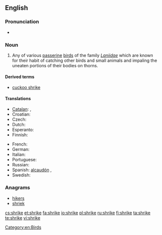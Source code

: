 ==English==

===Pronunciation===
* {{rhymes|aɪk}}

===Noun===
{{wikipedia}}
{{en-noun}}

# Any of various [[passerine]] [[bird]]s of the family ''[[Laniidae]]'' which are known for their habit of catching other birds and small animals and impaling the uneaten portions of their bodies on thorns.

====Derived terms====
* [[cuckoo shrike]]

====Translations====
{{trans-top|Any of various passerine birds of the family ''Laniidae'' which are known for their habit of catching other birds and small animals and impaling the uneaten portions of their bodies on thorns}}
* [[Catalan]]: {{t|ca|capsigrany|m}}, {{t|ca|capsot|m}}
* Croatian: {{t|hr|svračak|m}}
* Czech: {{t+|cs|ťuhýk|m}}
* Dutch: {{t-|nl|klauwier|m}}
* Esperanto: {{t-|eo|lanio|xs=Esperanto}}
* Finnish: {{t-|fi|lepinkäinen}}
{{trans-mid}}
* French: {{t|fr|pie-grièche|f}}
* German: {{t-|de|Würger|m}}
* Italian: {{t-|it|averla}}
* Portuguese: {{t|pt|picanço|m}}
* Russian: {{t+|ru|сорокопут|m|tr=sorokopút}}
* Spanish: [[alcaudón]] {{m}}, {{t|es|verdugo|m}}
* Swedish: {{t|sv|törnskata|c}}
{{trans-bottom}}

===Anagrams===
* [[hikers#English|hikers]]
* [[shriek#English|shriek]]

[[Category:en:Birds]]

[[cs:shrike]]
[[et:shrike]]
[[fa:shrike]]
[[io:shrike]]
[[pl:shrike]]
[[ru:shrike]]
[[fi:shrike]]
[[ta:shrike]]
[[te:shrike]]
[[vi:shrike]]